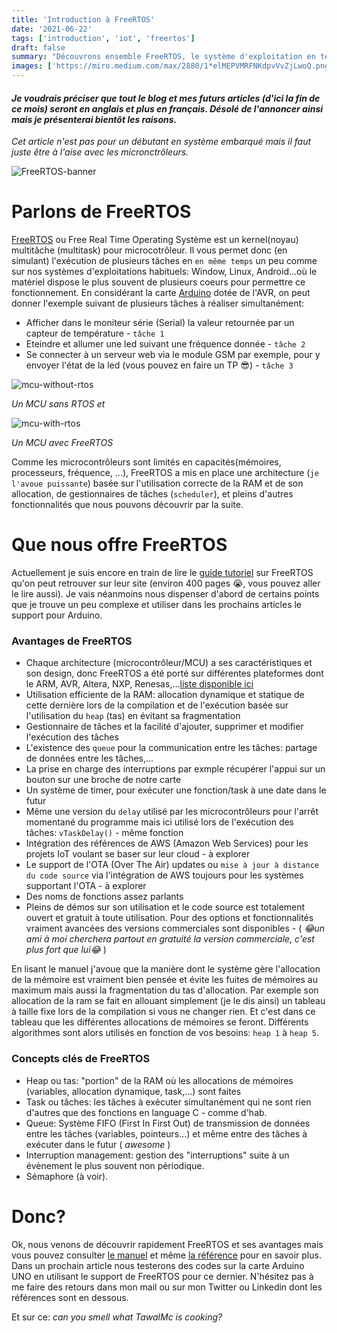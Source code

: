 ```yaml
---
title: 'Introduction à FreeRTOS'
date: '2021-06-22'
tags: ['introduction', 'iot', 'freertos']
draft: false
summary: "Découvrons ensemble FreeRTOS, le système d'exploitation en temps réel dédié aux microcontrôleurs."
images: ['https://miro.medium.com/max/2880/1*elMEPVMRFNKdpvVvZjLwoQ.png']
---
```


#### _Je voudrais préciser que tout le blog et mes futurs articles (d'ici la fin de ce mois) seront en anglais et plus en français. Désolé de l'annoncer ainsi mais je présenterai bientôt les raisons._

_Cet article n'est pas pour un débutant en système embarqué mais il faut juste être à l'aise avec les micronctrôleurs._

![FreeRTOS-banner](https://miro.medium.com/max/2880/1*elMEPVMRFNKdpvVvZjLwoQ.png)

# Parlons de FreeRTOS

[FreeRTOS](https://www.freertos.org/) ou Free Real Time Operating Système est un kernel(noyau) multitâche (multitask) pour microcotrôleur.
Il vous permet donc (en simulant) l'exécution de plusieurs tâches en `en même temps` un peu comme sur nos systèmes
d'exploitations habituels: Window, Linux, Android...où le matériel dispose le plus souvent de plusieurs coeurs pour permettre
ce fonctionnement.
En considérant la carte [Arduino](https://www.arduino.cc/) dotée de l'AVR, on peut donner
l'exemple suivant de plusieurs tâches à réaliser simultanément:

- Afficher dans le moniteur série (Serial) la valeur retournée par un capteur de température - `tâche 1`
- Eteindre et allumer une led suivant une fréquence donnée - `tâche 2`
- Se connecter à un serveur web via le module GSM par exemple, pour y envoyer l'état de la led (vous pouvez en faire un TP 😎) - `tâche 3`

![mcu-without-rtos](/static/images/mcu_without_rtos.png)

_Un MCU sans RTOS et_

![mcu-with-rtos](/static/images/mcu_with_rtos.png)

_Un MCU avec FreeRTOS_

Comme les microcontrôleurs sont limités en capacités(mémoires, processeurs, fréquence, ...), FreeRTOS a mis en place
une architecture (`je l'avoue puissante`) basée sur l'utilisation correcte de la RAM et de son allocation, de gestionnaires de tâches (`scheduler`), et pleins
d'autres fonctionnalités que nous pouvons découvrir par la suite.

# Que nous offre FreeRTOS

Actuellement je suis encore en train de lire le [guide tutoriel](https://www.freertos.org/fr-content-src/uploads/2018/07/161204_Mastering_the_FreeRTOS_Real_Time_Kernel-A_Hands-On_Tutorial_Guide.pdf) sur FreeRTOS qu'on peut
retrouver sur leur site (environ 400 pages 😭, vous pouvez aller le lire aussi). Je vais néanmoins nous dispenser d'abord de certains points que je trouve un peu complexe et
utiliser dans les prochains articles le support pour Arduino.

### Avantages de FreeRTOS

- Chaque architecture (microcontrôleur/MCU) a ses caractéristiques et son design, donc FreeRTOS a été porté sur différentes plateformes dont le ARM, AVR, Altera, NXP, Renesas,...[liste disponible ici](https://www.freertos.org/RTOS_ports.html)
- Utilisation efficiente de la RAM: allocation dynamique et statique de cette dernière lors de la compilation et de l'exécution basée sur l'utilisation du `heap` (tas) en évitant sa fragmentation
- Gestionnaire de tâches et la facilité d'ajouter, supprimer et modifier l'exécution des tâches
- L'existence des `queue` pour la communication entre les tâches: partage de données entre les tâches,...
- La prise en charge des interruptions par exmple récupérer l'appui sur un bouton sur une broche de notre carte
- Un système de timer, pour exécuter une fonction/task à une date dans le futur
- Même une version du `delay` utilisé par les microcontrôleurs pour l'arrêt momentané du programme mais ici utilisé lors de l'exécution des tâches: `vTaskDelay()` - même fonction
- Intégration des références de AWS (Amazon Web Services) pour les projets IoT voulant se baser sur leur cloud - à explorer
- Le support de l'OTA (Over The Air) updates ou `mise à jour à distance du code source` via l'intégration de AWS toujours pour les systèmes supportant l'OTA - à explorer
- Des noms de fonctions assez parlants
- Pleins de démos sur son utilisation et le code source est totalement ouvert et gratuit à toute utilisation. Pour des options et fonctionnalités vraiment avancées des versions commerciales sont disponibles - ( _😂un ami à moi cherchera partout en gratuité la version commerciale, c'est plus fort que lui😂_ )

En lisant le manuel j'avoue que la manière dont le système gère l'allocation de la mémoire est vraiment bien pensée et évite les fuites de mémoires au maximum mais aussi la fragmentation du tas d'allocation.
Par exemple son allocation de la ram se fait en allouant simplement (je le dis ainsi) un tableau à taille fixe lors de la compilation si vous ne changer rien. Et c'est dans ce tableau
que les différentes allocations de mémoires se feront. Différents algorithmes sont alors utilisés en fonction de vos besoins: `heap 1` à `heap 5`.

### Concepts clés de FreeRTOS

- Heap ou tas: "portion" de la RAM où les allocations de mémoires (variables, allocation dynamique, task,...) sont faites
- Task ou tâches: les tâches à exécuter simultanément qui ne sont rien d'autres que des fonctions en language C - comme d'hab.
- Queue: Système FIFO (First In First Out) de transmission de données entre les tâches (variables, pointeurs...) et même entre des tâches à exécuter dans le futur ( _awesome_ )
- Interruption management: gestion des "interruptions" suite à un évènement le plus souvent non périodique.
- Sémaphore (à voir).

# Donc?

Ok, nous venons de découvrir rapidement FreeRTOS et ses avantages mais vous pouvez consulter [le manuel](https://www.freertos.org/fr-content-src/uploads/2018/07/161204_Mastering_the_FreeRTOS_Real_Time_Kernel-A_Hands-On_Tutorial_Guide.pdf) et même [la référence](https://www.freertos.org/fr-content-src/uploads/2018/07/FreeRTOS_Reference_Manual_V10.0.0.pdf) pour en savoir plus.
Dans un prochain article nous testerons des codes sur la carte Arduino UNO en utilisant le support de FreeRTOS pour ce dernier.
N'hésitez pas à me faire des retours dans mon mail ou sur mon Twitter ou Linkedin dont les références sont en dessous.

Et sur ce: _can you smell what TawalMc is cooking?_
